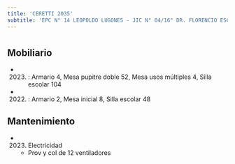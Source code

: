 ```yaml
---
title: 'CERETTI 2035'
subtitle: 'EPC N° 14 LEOPOLDO LUGONES - JIC N° 04/16° DR. FLORENCIO ESCARDO'
---
```


#


## Mobiliario

*  (2023) : Armario 4, Mesa pupitre doble 52, Mesa usos múltiples 4, Silla escolar 104 

*  (2022) : Armario 2, Mesa inicial 8, Silla escolar 48 





## Mantenimiento

*  (2023) Electricidad 
    + Prov y col de 12 ventiladores



